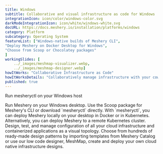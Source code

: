 ```yaml
---
title: Windows  
subtitle: Collaborative and visual infrastructure as code for Windows
integrationIcon: icon/color/windows-color.svg
darkModeIntegrationIcon: icon/white/windows-white.svg
docURL: https://docs.meshery.io/installation/platforms/windows
category: Platform
subcategory: Operating System
featureList: ["Windows-native builds of Meshery CLI",
"Deploy Meshery on Docker Desktop for Windows",
"Choose from Scoop or Chocolatey packages"
]
workingSlides: [
    ../_images/meshmap-visualizer.webp,
    ../_images/meshmap-designer.webp]
howItWorks: "Collaborative Infrastructure as Code"
howItWorksDetails: "Collaboratively manage infrastructure with your coworkers synchronously sharing the same designs."
published: true
---
```

<p>
    Run mesheryctl on your Windows host
</p>
<p>
    Run Meshery on your Windows desktop. Use the Scoop package for Meshery's CLI or download `mesheryctl` directly. With `mesheryctl`, you can deploy Meshery locally on your desktop in Docker or in Kubernetes. Alternatively, you can deploy Meshery to a remote Kubernetes cluster. Design, test, and manage configuration of all your cloud infrastructure and containerized applications as a visual topology. Choose from hundreds of ready-made design patterns by importing templates from Meshery Catalog or use our low code designer, MeshMap, create and deploy your own cloud native infrastructure designs.
</p>